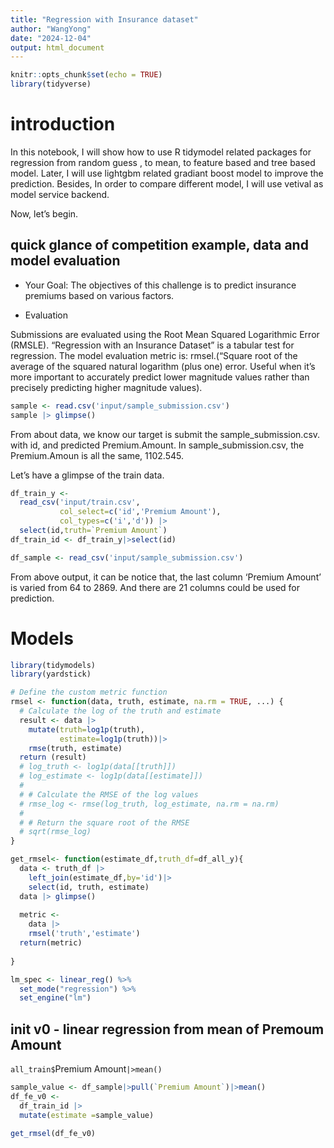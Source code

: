 ---
title: "Regression with Insurance dataset"
author: "WangYong"
date: "2024-12-04"
output: html_document
---

```{r setup, include=FALSE}
knitr::opts_chunk$set(echo = TRUE)
library(tidyverse)

```

# introduction

In this notebook, I will show how to use R tidymodel related packages for regression from random guess , to mean, to feature based and tree based model. Later, I will use lightgbm related gradiant boost model to improve the prediction.
Besides, In order to compare different model, I will use vetival as model service backend. 

Now, let's begin.

## quick glance of competition example, data and model evaluation
- Your Goal: 
The objectives of this challenge is to predict insurance premiums based on various factors.

- Evaluation

Submissions are evaluated using the Root Mean Squared Logarithmic Error (RMSLE).
"Regression with an Insurance Dataset" is a tabular test for regression. 
The model evaluation metric is: rmsel.("Square root of the average of the squared natural logarithm (plus one) error. Useful when it's more important to accurately predict lower magnitude values rather than precisely predicting higher magnitude values).

```{r train_data}
sample <- read.csv('input/sample_submission.csv')
sample |> glimpse()
```

From about data, we know our target is submit the sample_submission.csv. with id, and predicted Premium.Amount. In sample_submission.csv, the Premium.Amoun is all the same, 1102.545. 

Let's have a glimpse of the train data.

```{r}
df_train_y <- 
  read_csv('input/train.csv',
           col_select=c('id','Premium Amount'),
           col_types=c('i','d')) |>
  select(id,truth=`Premium Amount`)
df_train_id <- df_train_y|>select(id)

df_sample <- read_csv('input/sample_submission.csv')
```
From above output, it can be notice that, the last column 'Premium Amount' is varied from 64 to 2869. And there are 21 columns could be used for prediction.

# Models 
```{r}
library(tidymodels)
library(yardstick)

# Define the custom metric function
rmsel <- function(data, truth, estimate, na.rm = TRUE, ...) {
  # Calculate the log of the truth and estimate
  result <- data |> 
    mutate(truth=log1p(truth),
           estimate=log1p(truth))|>
    rmse(truth, estimate)
  return (result) 
  # log_truth <- log1p(data[[truth]])
  # log_estimate <- log1p(data[[estimate]])
  # 
  # # Calculate the RMSE of the log values
  # rmse_log <- rmse(log_truth, log_estimate, na.rm = na.rm)
  # 
  # # Return the square root of the RMSE
  # sqrt(rmse_log)
}

get_rmsel<- function(estimate_df,truth_df=df_all_y){
  data <- truth_df |>
    left_join(estimate_df,by='id')|>
    select(id, truth, estimate)
  data |> glimpse()
  
  metric <- 
    data |> 
    rmsel('truth','estimate')
  return(metric)
    
}

lm_spec <- linear_reg() %>%
  set_mode("regression") %>%
  set_engine("lm")
```

## init v0 - linear regression from mean of Premoum Amount
`all_train$`Premium Amount`|>mean()`

```{r}
sample_value <- df_sample|>pull(`Premium Amount`)|>mean()
df_fe_v0 <-
  df_train_id |> 
  mutate(estimate =sample_value)

get_rmsel(df_fe_v0)


```


